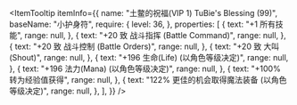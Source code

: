 
<ItemTooltip
  itemInfo={{
    name: "土鳖的祝福(VIP 1) TuBie's Blessing (99)",
    baseName: "小护身符",
    require: {
      level: 36,
    },
    properties: [
      {
        text: "+1 所有技能",
        range: null,
      },
      {
        text: "+20 致 战斗指挥 (Battle Command)",
        range: null,
      },
      {
        text: "+20 致 战斗控制 (Battle Orders)",
        range: null,
      },
      {
        text: "+20 致 大叫 (Shout)",
        range: null,
      },
      {
        text: "+196 生命(Life) (以角色等级决定)",
        range: null,
      },
      {
        text: "+196 法力(Mana) (以角色等级决定)",
        range: null,
      },
      {
        text: "+100% 转为经验值获得",
        range: null,
      },
      {
        text: "122% 更佳的机会取得魔法装备 (以角色等级决定)",
        range: null,
      },
    ],
  }}
/>
